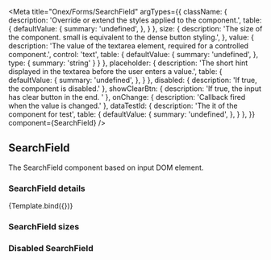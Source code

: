 

<Meta
    title="Onex/Forms/SearchField"
    argTypes={{
        className: {
            description: 'Override or extend the styles applied to the component.',
            table: {
                defaultValue: {
                    summary: 'undefined',
                },
            }
        },
        size: {
            description: 'The size of the component. small is equivalent to the dense button styling.',
        },
        value: {
            description: 'The value of the textarea element, required for a controlled component.',
            control: 'text',
            table: {
                defaultValue: {
                    summary: 'undefined',
                },
                type: {
                  summary: 'string'
                }
            }
        },
        placeholder: {
            description: 'The short hint displayed in the textarea before the user enters a value.',
            table: {
                defaultValue: {
                    summary: 'undefined',
                },
            }
        },
        disabled: {
            description: 'If true, the component is disabled.'
        },
        showClearBtn: {
            description: 'If true, the input has clear button in the end. '
        },
        onChange: {
            description: 'Callback fired when the value is changed.'
        },
        dataTestId: {
            description: 'The it of the component for test',
            table: {
                defaultValue: {
                    summary: 'undefined',
                },
            }
        },
    }}
    component={SearchField}
/>


## SearchField

The SearchField component based on input DOM element.

### SearchField details
<Canvas>
    <Story
        name="Demo"
        args={{
            size: 'lg',
            placeholder: 'Placeholder',
            showClearBtn: true,
            className: 'custom-searchfield',
            dataTestId: 'text-searchfield-id',
        }}>
        {Template.bind({})}
    </Story>
</Canvas>

<ArgsTable story="Demo" />

### SearchField sizes

<Canvas>
    <Story name="Small" story={stories.Small} />
    <Story name="Large" story={stories.Large} />
</Canvas>

### Disabled SearchField

<Canvas>
    <Story name="DisabledSmall" story={stories.DisabledSmall} />
    <Story name="DisabledLarge" story={stories.DisabledLarge} />
</Canvas>
